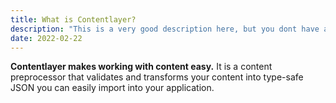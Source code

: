 ```yaml
---
title: What is Contentlayer?
description: "This is a very good description here, but you dont have any seconds here."
date: 2022-02-22
---
```


**Contentlayer makes working with content easy.** It is a content preprocessor that validates and transforms your content into type-safe JSON you can easily import into your application.
